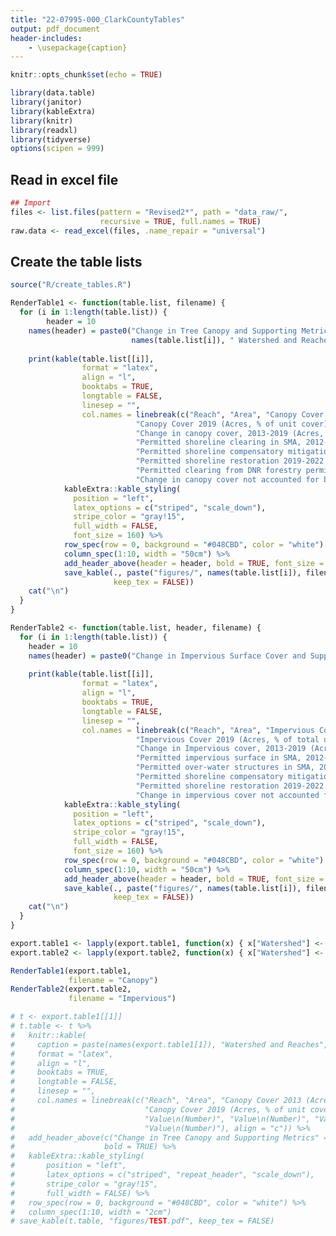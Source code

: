 ---
title: "22-07995-000_ClarkCountyTables"
output: pdf_document
header-includes:
    - \usepackage{caption}
---

\captionsetup[table]{labelformat=empty}
```{r setup, include=FALSE}
knitr::opts_chunk$set(echo = TRUE)
```

```{r import_packages, include=FALSE}
library(data.table)
library(janitor)
library(kableExtra)
library(knitr)
library(readxl)
library(tidyverse)
options(scipen = 999)
```

## Read in excel file

```{r read_data}
## Import
files <- list.files(pattern = "Revised2*", path = "data_raw/", 
                    recursive = TRUE, full.names = TRUE)
raw.data <- read_excel(files, .name_repair = "universal")
```

## Create the table lists

```{r create_tables}
source("R/create_tables.R")

```


```{r render_table1}

RenderTable1 <- function(table.list, filename) {
  for (i in 1:length(table.list)) {
        header = 10
    names(header) = paste0("Change in Tree Canopy and Supporting Metrics ",
                           names(table.list[i]), " Watershed and Reaches", sep = " ")
    
    print(kable(table.list[[i]],
                format = "latex",
                align = "l",
                booktabs = TRUE,
                longtable = FALSE,
                linesep = "",
                col.names = linebreak(c("Reach", "Area", "Canopy Cover 2013 (Acres, % of unit cover)",
                            "Canopy Cover 2019 (Acres, % of unit cover)", 
                            "Change in canopy cover, 2013-2019 (Acres, % of unit cover) ",
                            "Permitted shoreline clearing in SMA, 2012-2022 (Acres)",
                            "Permitted shoreline compensatory mitigation 2012-2022 (Acres, % of change)",
                            "Permitted shoreline restoration 2019-2022 (Acres, % of change)", 
                            "Permitted clearing from DNR forestry permits, 2013-2021 (Acres, % of change)",
                            "Change in canopy cover not accounted for by issued SMA permits and/or DNR clearing (Acres, % of change)"), align = "c")) %>%
            kableExtra::kable_styling(
              position = "left",
              latex_options = c("striped", "scale_down"),
              stripe_color = "gray!15",
              full_width = FALSE,
              font_size = 160) %>%
            row_spec(row = 0, background = "#048CBD", color = "white") %>%
            column_spec(1:10, width = "50cm") %>%
            add_header_above(header = header, bold = TRUE, font_size = 250) %>%
            save_kable(., paste("figures/", names(table.list[i]), filename, ".pdf", sep = ""), 
                       keep_tex = FALSE)) 
    cat("\n")
  }
}

```


```{r render_tables_function}

RenderTable2 <- function(table.list, header, filename) {
  for (i in 1:length(table.list)) {
    header = 10
    names(header) = paste0("Change in Impervious Surface Cover and Supporting Metrics ", names(table.list[i]), " Watershed and Reaches", sep = " ")
    
    print(kable(table.list[[i]],
                format = "latex",
                align = "l",
                booktabs = TRUE,
                longtable = FALSE,
                linesep = "",
                col.names = linebreak(c("Reach", "Area", "Impervious Cover 2013 (Acres, % of total unit)",
                            "Impervious Cover 2019 (Acres, % of total unit)", 
                            "Change in Impervious cover, 2013-2019 (Acres, % of unit cover)",
                            "Permitted impervious surface in SMA, 2012-2022 (Acres)",
                            "Permitted over-water structures in SMA, 2012-2022 (Acres) ",
                            "Permitted shoreline compensatory mitigation 2012-2022 (Acres, % of change)", 
                            "Permitted shoreline restoration 2019-2022 (Acres, % of change)",
                            "Change in impervious cover not accounted for by issued SMA permits (Acres, % of change)"), align = "c")) %>%
            kableExtra::kable_styling(
              position = "left",
              latex_options = c("striped", "scale_down"),
              stripe_color = "gray!15",
              full_width = FALSE,
              font_size = 160) %>%
            row_spec(row = 0, background = "#048CBD", color = "white") %>%
            column_spec(1:10, width = "50cm") %>%
            add_header_above(header = header, bold = TRUE, font_size = 250) %>%
            save_kable(., paste("figures/", names(table.list[i]), filename, ".pdf", sep = ""), 
                       keep_tex = FALSE)) 
    cat("\n")
  }
}

```




```{r render_table2}
export.table1 <- lapply(export.table1, function(x) { x["Watershed"] <- NULL; x })
export.table2 <- lapply(export.table2, function(x) { x["Watershed"] <- NULL; x })
```


```{r}

RenderTable1(export.table1, 
             filename = "Canopy")
RenderTable2(export.table2,
             filename = "Impervious")
```

```{r}

# t <- export.table1[[1]]
# t.table <- t %>%
#   knitr::kable(
#     caption = paste(names(export.table1[1]), "Watershed and Reaches", sep = " "),
#     format = "latex",
#     align = "l",
#     booktabs = TRUE,
#     longtable = FALSE,
#     linesep = "",
#     col.names = linebreak(c("Reach", "Area", "Canopy Cover 2013 (Acres, % of unit cover)",
#                             "Canopy Cover 2019 (Acres, % of unit cover)", "Value\n(Number)", "Value\n(Number)",
#                             "Value\n(Number)", "Value\n(Number)", "Value\n(Number)",
#                             "Value\n(Number)"), align = "c")) %>%
#   add_header_above(c("Change in Tree Canopy and Supporting Metrics" = 10),
#                    bold = TRUE) %>%
#   kableExtra::kable_styling(
#       position = "left",
#       latex_options = c("striped", "repeat_header", "scale_down"),
#       stripe_color = "gray!15",
#       full_width = FALSE) %>%
#   row_spec(row = 0, background = "#048CBD", color = "white") %>%
#   column_spec(1:10, width = "2cm")
# save_kable(t.table, "figures/TEST.pdf", keep_tex = FALSE)

```